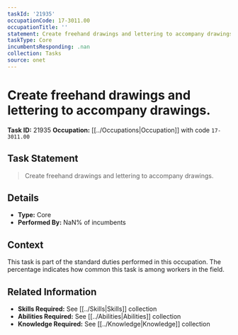 ```yaml
---
taskId: '21935'
occupationCode: 17-3011.00
occupationTitle: ''
statement: Create freehand drawings and lettering to accompany drawings.
taskType: Core
incumbentsResponding: .nan
collection: Tasks
source: onet
---
```

# Create freehand drawings and lettering to accompany drawings.

**Task ID:** 21935
**Occupation:** [[../Occupations|Occupation]] with code `17-3011.00`

## Task Statement

> Create freehand drawings and lettering to accompany drawings.

## Details

- **Type:** Core
- **Performed By:** NaN% of incumbents

## Context

This task is part of the standard duties performed in this occupation. The percentage indicates how common this task is among workers in the field.

## Related Information

- **Skills Required:** See [[../Skills|Skills]] collection
- **Abilities Required:** See [[../Abilities|Abilities]] collection
- **Knowledge Required:** See [[../Knowledge|Knowledge]] collection
